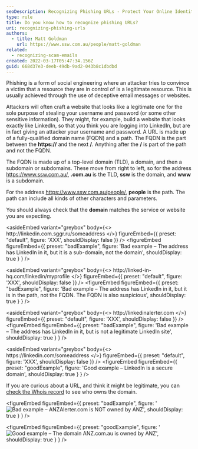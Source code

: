 ```yaml
---
seoDescription: Recognizing Phishing URLs - Protect Your Online Identity
type: rule
title: Do you know how to recognize phishing URLs?
uri: recognizing-phishing-urls
authors:
  - title: Matt Goldman
    url: https://www.ssw.com.au/people/matt-goldman
related:
  - recognizing-scam-emails
created: 2022-03-17T05:47:34.156Z
guid: 668d37e3-deeb-49db-9ad2-043b8c1dbdbd
---
```


Phishing is a form of social engineering where an attacker tries to convince a victim that a resource they are in control of is a legitimate resource. This is usually achieved through the use of deceptive email messages or websites.

Attackers will often craft a website that looks like a legitimate one for the sole purpose of stealing your username and password (or some other sensitive information). They might, for example, build a website that looks exactly like LinkedIn, so that you think you are logging into LinkedIn, but are in fact giving an attacker your username and password.
A URL is made up of a fully-qualified domain name (FQDN) and a path. The FQDN is the part between the **https://** and the next **/**. Anything after the **/** is part of the path and not the FQDN.

The FQDN is made up of a top-level domain (TLD), a domain, and then a subdomain or subdomains. These move from right to left, so for the address <https://www.ssw.com.au/>, **.com.au** is the TLD, **ssw** is the domain, and **www** is a subdomain.

For the address <https://www.ssw.com.au/people/>, **people** is the path. The path can include all kinds of other characters and parameters.

You should always check that the **domain** matches the service or website you are expecting.

<asideEmbed
  variant="greybox"
  body={<>
    http&#58;//linkedin&#46;com&#46;sggr&#46;ru/someaddress
  </>}
  figureEmbed={{
    preset: "default",
    figure: 'XXX',
    shouldDisplay: false
  }}
/>
<figureEmbed figureEmbed={{
  preset: "badExample",
  figure: 'Bad example – The address has LinkedIn in it, but it is a sub-domain, not the domain',
  shouldDisplay: true
} } />


<asideEmbed
  variant="greybox"
  body={<>
    http&#58;//linked-in-hq&#46;com/linkedin/myprofile
  </>}
  figureEmbed={{
    preset: "default",
    figure: 'XXX',
    shouldDisplay: false
  }}
/>
<figureEmbed figureEmbed={{
  preset: "badExample",
  figure: 'Bad example – The address has LinkedIn in it, but it is in the path, not the FQDN. The FQDN is also suspicious',
  shouldDisplay: true
} } />


<asideEmbed
  variant="greybox"
  body={<>
    http&#58;//linkedinalerter&#46;com
  </>}
  figureEmbed={{
    preset: "default",
    figure: 'XXX',
    shouldDisplay: false
  }}
/>
<figureEmbed figureEmbed={{
  preset: "badExample",
  figure: 'Bad example – The address has LinkedIn in it, but is not a legitimate LinkedIn site',
  shouldDisplay: true
} } />


<asideEmbed
  variant="greybox"
  body={<>
    https&#58;//linkedin&#46;com/someaddress
  </>}
  figureEmbed={{
    preset: "default",
    figure: 'XXX',
    shouldDisplay: false
  }}
/>
<figureEmbed figureEmbed={{
  preset: "goodExample",
  figure: 'Good example – LinkedIn is a secure domain',
  shouldDisplay: true
} } />


If you are curious about a URL, and think it might be legitimate, you can [check the Whois record](https://whois.domaintools.com) to see who owns the domain.

<figureEmbed figureEmbed={{
  preset: "badExample",
  figure: '![Bad example – ANZAlerter.com is NOT owned by ANZ](bad-whois.png)',
  shouldDisplay: true
} } />


<figureEmbed figureEmbed={{
  preset: "goodExample",
  figure: '![Good example – The domain ANZ.com.au is owned by ANZ](good-whois.png)',
  shouldDisplay: true
} } />
